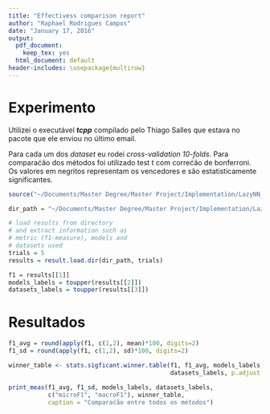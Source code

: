 ```yaml
---
title: "Effectivess comparison report"
author: "Raphael Rodrigues Campos"
date: "January 17, 2016"
output:
  pdf_document:
    keep_tex: yes
  html_document: default
header-includes: \usepackage{multirow}
---
```



# Experimento

Utilizei o executável ***tcpp*** compilado pelo Thiago Salles que estava no pacote que ele enviou no último email.

Para cada um dos *dataset* eu rodei *cross-validation 10-folds*. Para comparaćão dos métodos foi utilizado test t com correćão de bonferroni. Os valores em negritos representam os vencedores e são estatisticamente significantes.

```r
source("~/Documents/Master Degree/Master Project/Implementation/LazyNN_RF/experiments/reports/utils.R")

dir_path = "~/Documents/Master Degree/Master Project/Implementation/LazyNN_RF/release/results/results_python/"

# load results from directory
# and extract information such as
# metric (f1-measure), models and
# datasets used
trials = 5
results = result.load.dir(dir_path, trials)

f1 = results[[1]]
models_labels = toupper(results[[2]])
datasets_labels = toupper(results[[3]])

```

# Resultados

```r
f1_avg = round(apply(f1, c(1,2), mean)*100, digits=2)
f1_sd = round(apply(f1, c(1,2), sd)*100, digits=2)

winner_table <- stats.sigficant.winner.table(f1, f1_avg, models_labels,
                                             datasets_labels, p.adjust = "bonf")

print_meas(f1_avg, f1_sd, models_labels, datasets_labels,
           c("microF1", "macroF1"), winner_table, 
           caption = "Comparaćão entre todos os métodos")
```


